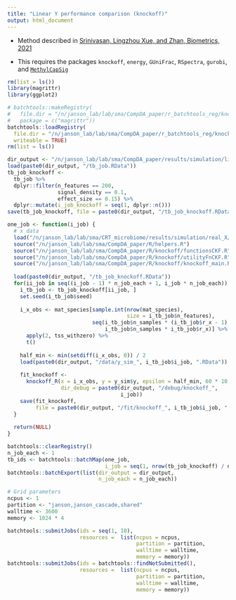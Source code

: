 ```yaml
---
title: "Linear Y performance comparison (knockoff)"
output: html_document
---
```


* Method described in [Srinivasan, Lingzhou Xue, and Zhan, Biometrics, 2021](https://pubmed.ncbi.nlm.nih.gov/32683674/)

* This requires the packages `knockoff`, `energy`, `GUniFrac`, `RSpectra`, `gurobi`, 
  and [`MethylCapSig`](https://github.com/cran/MethylCapSig)

```r
rm(list = ls())
library(magrittr)
library(ggplot2)
```

```r
# batchtools::makeRegistry(
#   file.dir = "/n/janson_lab/lab/sma/CompDA_paper/r_batchtools_reg/knockoff",
#   package = c("magrittr"))
batchtools::loadRegistry(
  file.dir = "/n/janson_lab/lab/sma/CompDA_paper/r_batchtools_reg/knockoff",
  writeable = TRUE)
rm(list = ls())
```

```r
dir_output <- "/n/janson_lab/lab/sma/CompDA_paper/results/simulation/linear_Y"
load(paste0(dir_output, "/tb_job.RData"))
tb_job_knockoff <- 
  tb_job %>% 
  dplyr::filter(n_features == 200,
                signal_density == 0.1,
                effect_size == 0.15) %>% 
  dplyr::mutate(i_job_knockoff = seq(1, dplyr::n()))
save(tb_job_knockoff, file = paste0(dir_output, "/tb_job_knockoff.RData"))

one_job <- function(i_job) {
  # x data
  load("/n/janson_lab/lab/sma/CRT_microbiome/results/simulation/real_X/data_XY/mat_species.RData")
  source("/n/janson_lab/lab/sma/CompDA_paper/R/helpers.R")
  source("/n/janson_lab/lab/sma/CompDA_paper/R/knockoff/functionsCKF.R")
  source("/n/janson_lab/lab/sma/CompDA_paper/R/knockoff/utilityFnCKF.R")
  source("/n/janson_lab/lab/sma/CompDA_paper/R/knockoff/knockoff_main.R")
  
  load(paste0(dir_output, "/tb_job_knockoff.RData"))
  for(ii_job in seq((i_job - 1) * n_job_each + 1, i_job * n_job_each)) {
    i_tb_job <- tb_job_knockoff[ii_job, ]
    set.seed(i_tb_job$seed)
    
    i_x_obs <- mat_species[sample.int(nrow(mat_species), 
                                      size = i_tb_job$n_features),
                           seq(i_tb_job$n_samples * (i_tb_job$r_x - 1) + 1, 
                               i_tb_job$n_samples * i_tb_job$r_x)] %>% 
      apply(2, tss_withzero) %>% 
      t() 
    
    half_min <- min(setdiff(i_x_obs, 0)) / 2
    load(paste0(dir_output, "/data/y_sim_", i_tb_job$i_job, ".RData"))
    
    fit_knockoff <- 
      knockoff_R(x = i_x_obs, y = y_sim$y, epsilon = half_min, 60 * 10,
                 dir_debug = paste0(dir_output, "/debug/knockoff_",
                                    i_job))
    save(fit_knockoff, 
         file = paste0(dir_output, "/fit/knockoff_", i_tb_job$i_job, ".RData"))
  }
  
  return(NULL)
}
```

```r
batchtools::clearRegistry()
n_job_each <- 1
tb_ids <- batchtools::batchMap(one_job,
                               i_job = seq(1, nrow(tb_job_knockoff) / n_job_each))
batchtools::batchExport(list(dir_output = dir_output,
                             n_job_each = n_job_each))

# Grid parameters
ncpus <- 1
partition <- "janson,janson_cascade,shared"
walltime <- 3600
memory <- 1024 * 4

batchtools::submitJobs(ids = seq(1, 10),
                       resources =  list(ncpus = ncpus,
                                         partition = partition,
                                         walltime = walltime,
                                         memory = memory))
batchtools::submitJobs(ids = batchtools::findNotSubmitted(),
                       resources =  list(ncpus = ncpus,
                                         partition = partition,
                                         walltime = walltime,
                                         memory = memory))
```
